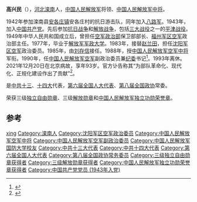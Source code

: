'''高兴民'''（{{bd|1928年|2月22日|2021年|12月20日|catIdx=Gao}}），[[河北省|河北]][[滦南县|滦南]]人，[[中国人民解放军|中国人民解放军]]将领、[[中国人民解放军中将|中国人民解放军中将]]。

1942年参加滦南县[[安各庄镇|安各庄镇]]安各庄村的抗日游击队，同年加入[[八路军|八路军]]。1943年，加入[[中国共产党|中国共产党]]。先后参加[[中国抗日战争|抗日战争]]和[[第二次国共内战|解放战争]]，包括[[三大战役|三大战役]]之一的[[平津战役|平津战役]]。1949年中华人民共和国成立后，曾担任[[中国人民解放军空军政治工作部|空军政治部]]保卫部部长、[[中国人民解放军福州军区|福州军区]][[中国人民解放军福州军区空军|空军]]政治部主任。1977年，毕业于[[中国人民解放军国防大学|解放军军政大学]]。1983年，接替[[赵兰田_(少将)|赵兰田]]，担任[[中国人民解放军沈阳军区空军|沈阳军区空军]]政治委员。1985年，由[[刘存信|刘存信]]接任。1988年，授[[中国人民解放军中将|中国人民解放军空军中将]]军衔。1990年，任[[中国人民解放军空军|中国人民解放军空军]]副政治委员兼[[中国人民解放军空军纪律检查委员会|纪委]]书记<ref>{{cite news|author=徐平|title=重新实行军衔制|url=http://chn.chinamil.com.cn/jfdg/2011-07/13/content_4473591.htm|accessdate=2012-05-05|newspaper=中国军网|deadurl=yes|archiveurl=https://web.archive.org/web/20130511192908/http://chn.chinamil.com.cn/jfdg/2011-07/13/content_4473591.htm|archivedate=2013-05-11}}</ref>。1993年离休。2021年12月20日在北京病故，享年93岁。官方讣告称其“为部队革命化、现代化、正规化建设作出了贡献”<ref>{{Cite web|title=高兴民同志逝世|url=http://www.news.cn/2022-01/05/c_1128233884.htm|access-date=2022-01-05|publisher=新华网|archive-date=2022-01-05|archive-url=https://web.archive.org/web/20220105091918/http://www.news.cn/2022-01/05/c_1128233884.htm|dead-url=no}}</ref>。

是[[中国共产党第十三次全国代表大会|中共十三]]、[[中国共产党第十四次全国代表大会|十四大]]代表，[[第六届全国人民代表大会|第六届全国人大]][[第六届全国人民代表大会代表名单|代表]]、[[中国人民政治协商会议第八届全国委员会委员名单|第八届全国政协]]常委。

荣获三级[[独立自由勋章|独立自由勋章]]、三级[[解放勋章|解放勋章]]和[[中国人民解放军独立功勋荣誉章|中国人民解放军独立功勋荣誉章]]。

== 参考 ==
{{reflist}}
{{start box}}
{{s-mil|pla}}
{{s-before|[[许乐夫|许乐夫]]}}
{{s-title|[[中国人民解放军空军纪律检查委员会|中国共产党中国人民解放军空军纪律检查委员会]]书记|1990年12月—1993年12月}}
{{s-after|[[杨英昌|杨英昌]]}}
{{s-before|[[赵兰田_(少将)|赵兰田]]}}
{{s-title|[[中国人民解放军|中国人民解放军]][[中国人民解放军沈阳军区|沈阳军区]][[中国人民解放军沈阳军区空军|空军]]政治委员|1983年5月—1985年5月}}
{{s-after|[[刘存信|刘存信]]}}
{{s-before|[[黄烽|黄烽]]}}
{{s-title|[[中国人民解放军|中国人民解放军]][[中国人民解放军福州军区|福州军区]][[中国人民解放军福州军区空军|空军]]政治部主任|1977年9月—1983年5月}}
{{s-after|[[马绍君|马绍君]]}}
{{end box}}

{{DEFAULTSORT:gao xingmin}}
[[Category:高姓|xing]]
[[Category:滦南人|Category:滦南人]]
[[Category:沈阳军区空军政治委员|Category:沈阳军区空军政治委员]]
[[Category:中国人民解放军空军中将|Category:中国人民解放军空军中将]]
[[Category:中国人民解放军空军副政治委员|Category:中国人民解放军空军副政治委员]]
[[Category:中国人民解放军国防大学校友|Category:中国人民解放军国防大学校友]]
[[Category:中共十三大代表|Category:中共十三大代表]]
[[Category:中共十四大代表|Category:中共十四大代表]]
[[Category:第六届全国人大代表|Category:第六届全国人大代表]]
[[Category:第八届全国政协常务委员|Category:第八届全国政协常务委员]]
[[Category:三级独立自由勋章获得者|Category:三级独立自由勋章获得者]]
[[Category:三级解放勋章获得者|Category:三级解放勋章获得者]]
[[Category:中国人民解放军独立功勋荣誉章获得者|Category:中国人民解放军独立功勋荣誉章获得者]]
[[Category:中国共产党党员_(1943年入党)|Category:中国共产党党员 (1943年入党)]]
